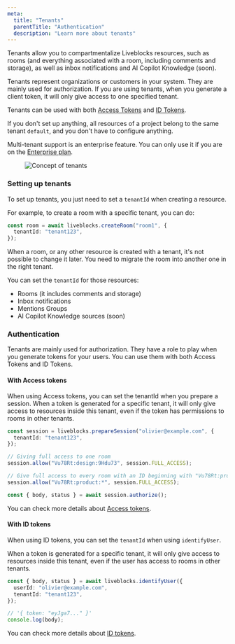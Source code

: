 ```yaml
---
meta:
  title: "Tenants"
  parentTitle: "Authentication"
  description: "Learn more about tenants"
---
```


Tenants allow you to compartmentalize Liveblocks resources, such as rooms (and
everything associated with a room, including comments and storage), as well as
inbox notifications and AI Copilot Knowledge (soon).

Tenants represent organizations or customers in your system. They are mainly
used for authorization. If you are using tenants, when you generate a client
token, it will only give access to one specified tenant.

Tenants can be used with both [Access Tokens](/docs/authentication/access-token)
and [ID Tokens](/docs/authentication/id-token).

<Banner title="The use of tenants is optional">

If you don't set up anything, all resources of a project belong to the same
tenant `default`, and you don't have to configure anything.

</Banner>

<Banner title="Multi-tenant support" type="warning">

Multi-tenant support is an enterprise feature. You can only use it if you are on
the [Enterprise plan](https://liveblocks.io/pricing).

</Banner>

<Figure>
  <Image
    src="/assets/tenants/concept-tenants.png"
    alt="Concept of tenants"
    width={1494}
    height={840}
    quality={100}
  />
</Figure>

### Setting up tenants

To set up tenants, you just need to set a `tenantId` when creating a resource.

For example, to create a room with a specific tenant, you can do:

```ts highlight="2"
const room = await liveblocks.createRoom("room1", {
  tenantId: "tenant123",
});
```

When a room, or any other resource is created with a tenant, it's not possible
to change it later. You need to migrate the room into another one in the right
tenant.

You can set the `tenantId` for those resources:

- Rooms (it includes comments and storage)
- Inbox notifications
- Mentions Groups
- AI Copilot Knowledge sources (soon)

### Authentication

Tenants are mainly used for authorization. They have a role to play when you
generate tokens for your users. You can use them with both Access Tokens and ID
Tokens.

#### With Access tokens

When using Access tokens, you can set the tenantId when you prepare a session.
When a token is generated for a specific tenant, it will only give access to
resources inside this tenant, even if the token has permissions to rooms in
other tenants.

```ts highlight="2"
const session = liveblocks.prepareSession("olivier@example.com", {
  tenantId: "tenant123",
});

// Giving full access to one room
session.allow("Vu78Rt:design:9Hdu73", session.FULL_ACCESS);

// Give full access to every room with an ID beginning with "Vu78Rt:product:"
session.allow("Vu78Rt:product:*", session.FULL_ACCESS);

const { body, status } = await session.authorize();
```

You can check more details about
[Access tokens](/docs/authentication/access-token).

#### With ID tokens

When using ID tokens, you can set the `tenantId` when using `identifyUser`.

When a token is generated for a specific tenant, it will only give access to
resources inside this tenant, even if the user has access to rooms in other
tenants.

```ts highlight="3"
const { body, status } = await liveblocks.identifyUser({
  userId: "olivier@example.com",
  tenantId: "tenant123",
});

// '{ token: "eyJga7..." }'
console.log(body);
```

You can check more details about [ID tokens](/docs/authentication/id-token).
